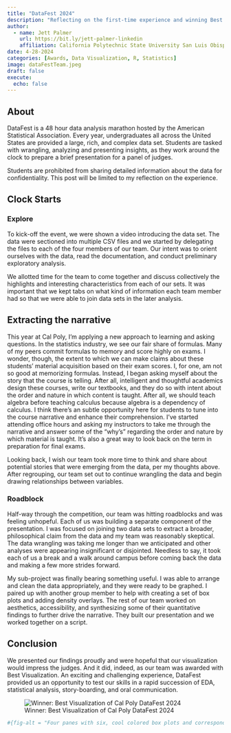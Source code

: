 ```yaml
---
title: "DataFest 2024"
description: "Reflecting on the first-time experience and winning Best Data Visualization."
author:
  - name: Jett Palmer
    url: https://bit.ly/jett-palmer-linkedin
    affiliation: California Polytechnic State University San Luis Obispo
date: 4-28-2024
categories: [Awards, Data Visualization, R, Statistics]
image: dataFestTeam.jpeg
draft: false
execute: 
  echo: false
---
```


## About

DataFest is a 48 hour data analysis marathon hosted by the American Statistical Association. Every year, undergraduates all across the United States are provided a large, rich, and complex data set. Students are tasked with wrangling, analyzing and presenting insights, as they work around the clock to prepare a brief presentation for a panel of judges.

Students are prohibited from sharing detailed information about the data for confidentiality. This post will be limited to my reflection on the experience.

## Clock Starts

### Explore

To kick-off the event, we were shown a video introducing the data set. The data were sectioned into multiple CSV files and we started by delegating the files to each of the four members of our team. Our intent was to orient ourselves with the data, read the documentation, and conduct preliminary exploratory analysis.

We allotted time for the team to come together and discuss collectively the highlights and interesting characteristics from each of our sets. It was important that we kept tabs on what kind of information each team member had so that we were able to join data sets in the later analysis.

::: callout-tip
## Extracting the narrative

This year at Cal Poly, I'm applying a new approach to learning and asking questions. In the statistics industry, we see our fair share of formulas. Many of my peers commit formulas to memory and score highly on exams. I wonder, though, the extent to which we can make claims about these students' material acquisition based on their exam scores. I, for one, am not so good at memorizing formulas. Instead, I began asking myself about the story that the course is telling. After all, intelligent and thoughtful academics design these courses, write our textbooks, and they do so with intent about the order and nature in which content is taught. After all, we should teach algebra before teaching calculus because algebra is a dependency of calculus. I think there's an subtle opportunity here for students to tune into the course narrative and enhance their comprehension. I've started attending office hours and asking my instructors to take me through the narrative and answer some of the "why's" regarding the order and nature by which material is taught. It's also a great way to look back on the term in preparation for final exams.
:::

Looking back, I wish our team took more time to think and share about potential stories that were emerging from the data, per my thoughts above. After regrouping, our team set out to continue wrangling the data and begin drawing relationships between variables.

### Roadblock

Half-way through the competition, our team was hitting roadblocks and was feeling unhopeful. Each of us was building a separate component of the presentation. I was focused on joining two data sets to extract a broader, philosophical claim from the data and my team was reasonably skeptical. The data wrangling was taking me longer than we anticipated and other analyses were appearing insignificant or disjointed. Needless to say, it took each of us a break and a walk around campus before coming back the data and making a few more strides forward.

My sub-project was finally bearing something useful. I was able to arrange and clean the data appropriately, and they were ready to be graphed. I paired up with another group member to help with creating a set of box plots and adding density overlays. The rest of our team worked on aesthetics, accessibility, and synthesizing some of their quantitative findings to further drive the narrative. They built our presentation and we worked together on a script.

## Conclusion

We presented our findings proudly and were hopeful that our visualization would impress the judges. And it did, indeed, as our team was awarded with Best Visualization. An exciting and challenging experience, DataFest provided us an opportunity to test our skills in a rapid succession of EDA, statistical analysis, story-boarding, and oral communication.

![Winner: Best Visualization of Cal Poly DataFest 2024](bestVisualization.png)
```r
#{fig-alt = "Four panes with six, cool colored box plots and corresponding density ridge plots. Chapter reflection score (EOC) is the response variable and reflection score is the explanatory variable. Each pane represents a psychological construct that the reflection score was measuring. These include cost, expectancy, intrinsic value, and utility value. The plots reveal and upward trend in EOC as the reflection score increased for all constructs except cost."}
```
